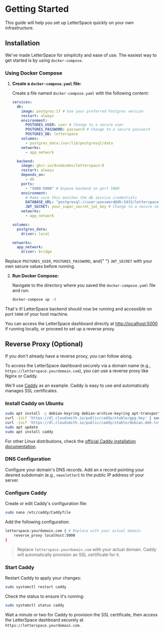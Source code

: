 
# Getting Started

This guide will help you set up LetterSpace quickly on your own infrastructure.

## Installation

We've made LetterSpace for simplicity and ease of use. The easiest way to get started is by using `docker-compose`.

### Using Docker Compose

1.  **Create a `docker-compose.yaml` file:**

    Create a file named `docker-compose.yaml` with the following content:

    ```yaml
    services:
      db:
        image: postgres:17 # Use your preferred Postgres version
        restart: always
        environment:
          POSTGRES_USER: user # Change to a secure user
          POSTGRES_PASSWORD: password # Change to a secure password
          POSTGRES_DB: letterspace
        volumes:
          - postgres_data:/var/lib/postgresql/data
        networks:
          - app_network

      backend:
        image: ghcr.io/dcodesdev/letterspace:0
        restart: always
        depends_on:
          - db
        ports:
          - "5000:5000" # Expose backend on port 5000
        environment:
          # Make sure this matches the db service credentials
          DATABASE_URL: "postgresql://user:password@db:5432/letterspace?schema=public"
          JWT_SECRET: your_super_secret_jwt_key # Change to a secure secret
        networks:
          - app_network

    volumes:
      postgres_data:
        driver: local

    networks:
      app_network:
        driver: bridge
    ```

<Callout type="warning">
  Replace <code>POSTGRES_USER</code>, <code>POSTGRES_PASSWORD</code>, and{" "}
  <code>JWT_SECRET</code> with your own secure values before running.
</Callout>

2.  **Run Docker Compose:**

    Navigate to the directory where you saved the `docker-compose.yaml` file and run:

    ```bash
    docker-compose up -d
    ```

That's it! LetterSpace backend should now be running and accessible on port `5000` of your host machine.

You can access the LetterSpace dashboard directly at [http://localhost:5000](http://localhost:5000) if running locally, or proceed to set up a reverse proxy.

## Reverse Proxy (Optional)

If you don't already have a reverse proxy, you can follow along.

To access the LetterSpace dashboard securely via a domain name (e.g., `https://letterspace.yourdomain.com`), you can use a reverse proxy like Nginx or Caddy.

We'll use [Caddy](https://caddyserver.com) as an example. Caddy is easy to use and automatically manages SSL certificates.

### Install Caddy on Ubuntu

```bash
sudo apt install -y debian-keyring debian-archive-keyring apt-transport-https curl
curl -1sLf 'https://dl.cloudsmith.io/public/caddy/stable/gpg.key' | sudo gpg --dearmor -o /usr/share/keyrings/caddy-stable-archive-keyring.gpg
curl -1sLf 'https://dl.cloudsmith.io/public/caddy/stable/debian.deb.txt' | sudo tee /etc/apt/sources.list.d/caddy-stable.list
sudo apt update
sudo apt install caddy
```

For other Linux distributions, check the [official Caddy installation documentation](https://caddyserver.com/docs/install).

### DNS Configuration

Configure your domain's DNS records. Add an `A` record pointing your desired subdomain (e.g., `newsletter`) to the public IP address of your server.

### Configure Caddy

Create or edit Caddy's configuration file:

```bash
sudo nano /etc/caddy/Caddyfile
```

Add the following configuration:

```bash
letterspace.yourdomain.com { # Replace with your actual domain
    reverse_proxy localhost:5000
}
```

> Replace `letterspace.yourdomain.com` with your actual domain. Caddy will automatically provision an SSL certificate for it.

### Start Caddy

Restart Caddy to apply your changes:

```bash
sudo systemctl restart caddy
```

Check the status to ensure it's running:

```bash
sudo systemctl status caddy
```

Wait a minute or two for Caddy to provision the SSL certificate, then access the LetterSpace dashboard securely at `https://letterspace.yourdomain.com`.
